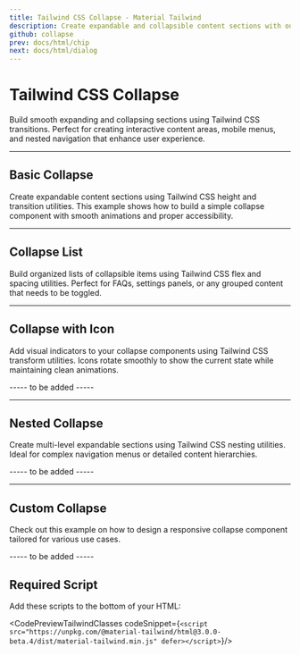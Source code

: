```yaml
---
title: Tailwind CSS Collapse - Material Tailwind
description: Create expandable and collapsible content sections with our Tailwind CSS Collapse component. Perfect for FAQs, navigation menus, and content organization.
github: collapse
prev: docs/html/chip
next: docs/html/dialog
---
```

<InfoBadge />

# Tailwind CSS Collapse

Build smooth expanding and collapsing sections using Tailwind CSS transitions. Perfect for creating interactive content areas, mobile menus, and nested navigation that enhance user experience.

---

## Basic Collapse

Create expandable content sections using Tailwind CSS height and transition utilities. This example shows how to build a simple collapse component with smooth animations and proper accessibility.

<PreviewWithCode relativePath="collapse/collapse-demo.tsx" language="html" />

---

## Collapse List

Build organized lists of collapsible items using Tailwind CSS flex and spacing utilities. Perfect for FAQs, settings panels, or any grouped content that needs to be toggled.

<PreviewWithCode relativePath="collapse/collapse-list.tsx" language="html" />

---

## Collapse with Icon

Add visual indicators to your collapse components using Tailwind CSS transform utilities. Icons rotate smoothly to show the current state while maintaining clean animations.

----- to be added -----

---

## Nested Collapse

Create multi-level expandable sections using Tailwind CSS nesting utilities. Ideal for complex navigation menus or detailed content hierarchies.

----- to be added -----

--- 

## Custom Collapse

Check out this example on how to design a responsive collapse component tailored for various use cases.

----- to be added -----

## Required Script
Add these scripts to the bottom of your HTML:

<CodePreviewTailwindClasses codeSnippet={`<script src="https://unpkg.com/@material-tailwind/html@3.0.0-beta.4/dist/material-tailwind.min.js" defer></script>`}/>
